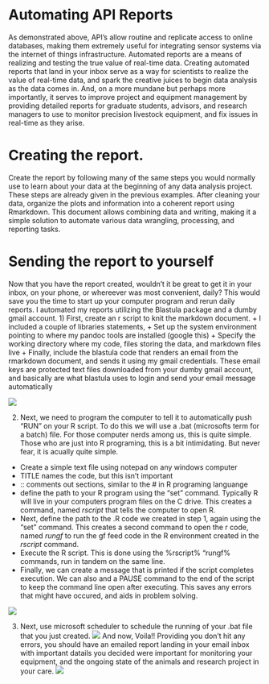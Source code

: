 # Automating API Reports
As demonstrated above, API's allow routine and replicate access to online databases, making them extremely useful for integrating sensor systems via the internet of things infrastructure. Automated reports are a means of realizing and testing the true value of real-time data. Creating automated reports that land in your inbox serve as a way for scientists to realize the value of real-time data, and spark the creative juices to begin data analysis as the data comes in. And, on a more mundane but perhaps more importantly, it serves to improve project and equipment management by providing detailed reports for graduate students, advisors, and research managers to use to monitor precision livestock equipment, and fix issues in real-time as they arise. 

# Creating the report. 
Create the report by following many of the same steps you would normally use to learn about your data at the beginning of any data analysis project. These steps are already given in the previous examples. After cleaning your data, organize the plots and information into a coherent report using Rmarkdown. This document allows combining data and writing, making it a simple solution to automate various data wrangling, processing, and reporting tasks. 

# Sending the report to yourself
Now that you have the report created, wouldn't it be great to get it in your inbox, on your phone, or whereever was most convenient, daily? This would save you the time to start up your computer program and rerun daily reports. I automated my reports utilizing the Blastula package and a dumby gmail account.
1) First, create an r script to knit the markdown document. 
  + I included a couple of libraries statements,
  + Set up the system environment pointing to where my pandoc tools are installed (google this)
  + Specify the working directory where my code, files storing the data, and markdown files live
  + Finally, include the blastula code that renders an email from the rmarkdown document, and sends it using my gmail credentials. These email keys are protected text files downloaded from your dumby gmail account, and basically are what blastula uses to login and send your email message automatically
  
![](Picture1.png) 

2) Next, we need to program the computer to tell it to automatically push "RUN" on your R script. To do this we will use a .bat (microsofts term for a batch) file. For those computer nerds among us, this is quite simple. Those who are just into R programing, this is a bit intimidating. But never fear, it is acually quite simple.
  + Create a simple text file using notepad on any windows computer
  + TITLE names the code, but this isn't important
  + :: comments out sections, similar to the # in R programing languange
  + define the path to your R program using the "set" command. Typically R will live in your computers program files on the C drive. This creates a command, named *rscript* that tells the computer to open R.
  + Next, define the path to the .R code we created in step 1, again using the "set" command. This creates a second command to open the r code, named *rungf* to run the gf feed code in the R environment created in the *rscript* command.
  + Execute the R script. This is done using the %rscript% "rungf% commands, run in tandem on the same line.
  + Finally, we can create a message that is printed if the script completes execution. We can also and a PAUSE command to the end of the script to keep the command line open after executing. This saves any errors that might have occured, and aids in problem solving.
  
![](Picture2.png) 

3) Next, use microsoft scheduler to schedule the running of your .bat file that you just created. 
![](Picture3.png) 
And now, Voila!! Providing you don't hit any errors, you should have an emailed report landing in your email inbox with important datails you decided were important for monitoring your equipment, and the ongoing state of the animals and research project in your care. 
![](Picture4.png)

